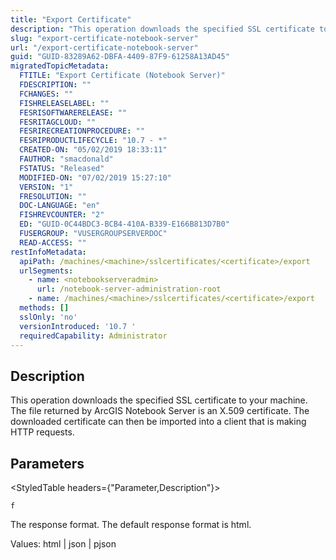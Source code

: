 ```yaml
---
title: "Export Certificate"
description: "This operation downloads the specified SSL certificate to your machine. The file returned by ArcGIS Notebook Server is an X.509 certificate. The downloaded certificate can then be imported into a client that is making HTTP requests."
slug: "export-certificate-notebook-server"
url: "/export-certificate-notebook-server"
guid: "GUID-83289A62-DBFA-4409-87F9-61258A13AD45"
migratedTopicMetadata:
  FTITLE: "Export Certificate (Notebook Server)"
  FDESCRIPTION: ""
  FCHANGES: ""
  FISHRELEASELABEL: ""
  FESRISOFTWARERELEASE: ""
  FESRITAGCLOUD: ""
  FESRIRECREATIONPROCEDURE: ""
  FESRIPRODUCTLIFECYCLE: "10.7 - *"
  CREATED-ON: "05/02/2019 18:33:11"
  FAUTHOR: "smacdonald"
  FSTATUS: "Released"
  MODIFIED-ON: "07/02/2019 15:27:10"
  VERSION: "1"
  FRESOLUTION: ""
  DOC-LANGUAGE: "en"
  FISHREVCOUNTER: "2"
  ED: "GUID-0C44BDC3-BCB4-410A-B339-E166B813D7B0"
  FUSERGROUP: "VUSERGROUPSERVERDOC"
  READ-ACCESS: ""
restInfoMetadata:
  apiPath: /machines/<machine>/sslcertificates/<certificate>/export
  urlSegments:
    - name: <notebookserveradmin>
      url: /notebook-server-administration-root
    - name: /machines/<machine>/sslcertificates/<certificate>/export
  methods: []
  sslOnly: 'no'
  versionIntroduced: '10.7 '
  requiredCapability: Administrator
---
```


## Description

This operation downloads the specified SSL certificate to your machine. The file returned by ArcGIS Notebook Server is an X.509 certificate. The downloaded certificate can then be imported into a client that is making HTTP requests. 

## Parameters 

<StyledTable headers={"Parameter,Description"}>

<StyledTableRow>

<StyledTableCell cellStyle="markdown">

`f` 

</StyledTableCell>

<StyledTableCell cellStyle="markdown">

The response format. The default response format is html. 

Values: html | json | pjson

</StyledTableCell>

</StyledTableRow>

</StyledTable>
